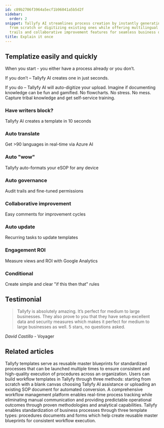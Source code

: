 ```yaml
---
id: c89b2706f3964a5ecf1b96041a5b5d2f
sidebar:
  order: 2
snippet: Tallyfy AI streamlines process creation by instantly generating templates
  from scratch or digitizing existing ones while offering multilingual support audit
  trails and collaborative improvement features for seamless business operations.
title: Explain it once
---
```


## Templatize easily and quickly

When you start - you either have a process already or you don’t. 

If you don’t – Tallyfy AI creates one in just seconds. 

If you do – Tallyfy AI will auto-digitize your upload. Imagine if documenting knowledge can be fun and gamified. No flowcharts. No stress. No mess. Capture tribal knowledge and get self-service training.

<lite-vimeo videoid="903080351"></lite-vimeo>

### Have writers block?

Tallyfy AI creates a template in 10 seconds

### Auto translate

Get >90 languages in real-time via Azure AI

### Auto "wow"

Tallyfy auto-formats your eSOP for any device

### Auto governance

Audit trails and fine-tuned permissions

### Collaborative improvement

Easy comments for improvement cycles

### Auto update

Recurring tasks to update templates

### Engagement ROI

Measure views and ROI with Google Analytics

### Conditional

Create simple and clear "if this then that" rules

## Testimonial

> Tallyfy is absolutely amazing. It’s perfect for medium to large businesses. They also prove to you that they have setup excellent data and security measures which makes it perfect for medium to large businesses as well. 5 stars, no questions asked.

_David Castillo_ - Voyager


## Related articles
<CardGrid>
<LinkTitleCard header="<b>Documenting > Templates</b>" href="/products/pro/documenting/templates/" > Tallyfy templates serve as reusable master blueprints for standardized processes that can be launched multiple times to ensure consistent and high-quality execution of procedures across an organization. </LinkTitleCard>
<LinkTitleCard header="<b>Templates > Create a template</b>" href="/products/pro/documenting/templates/create-template/" > Users can build workflow templates in Tallyfy through three methods: starting from scratch with a blank canvas choosing Tallyfy AI assistance or uploading an existing SOP document for automated conversion. </LinkTitleCard>
<LinkTitleCard header="<b>Features > Real time status</b>" href="/products/pro/tutorials/features/real-time-status/" > A comprehensive workflow management platform enables real-time process tracking while eliminating manual communication and providing predictable operational outcomes through proven methodologies and analytical capabilities. </LinkTitleCard>
<LinkTitleCard header="<b>Pro > Essentials</b>" href="/products/pro/documenting/" > Tallyfy enables standardization of business processes through three template types: procedures documents and forms which help create reusable master blueprints for consistent workflow execution. </LinkTitleCard>
</CardGrid>
